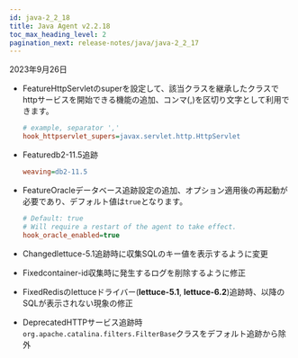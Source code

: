 ```yaml
---
id: java-2_2_18
title: Java Agent v2.2.18
toc_max_heading_level: 2
pagination_next: release-notes/java/java-2_2_17
---
```


2023年9月26日

-   <Status>Feature</Status>HttpServletのsuperを設定して、該当クラスを継承したクラスでhttpサービスを開始できる機能の追加、コンマ(,)を区切り文字として利用できます。

    ```ini title='whatap.conf'
    # example, separator ','
    hook_httpservlet_supers=javax.servlet.http.HttpServlet
    ```

-   <Status>Feature</Status>db2-11.5追跡

    ```ini title='whatap.conf'
    weaving=db2-11.5
    ```

-   <Status>Feature</Status>Oracleデータベース追跡設定の追加、オプション適用後の再起動が必要であり、デフォルト値は`true`となります。

    ```ini title='whatap.conf'
    # Default: true
    # Will require a restart of the agent to take effect.
    hook_oracle_enabled=true
    ```

-   <Status>Changed</Status>lettuce-5.1追跡時に収集SQLのキー値を表示するように変更

-   <Status>Fixed</Status>container-id収集時に発生するログを削除するように修正

-   <Status>Fixed</Status>Redisのlettuceドライバー(<b>lettuce-5.1</b>, <b>lettuce-6.2</b>)追跡時、以降のSQLが表示されない現象の修正

-   <Status>Deprecated</Status>HTTPサービス追跡時<code>org.apache.catalina.filters.FilterBase</code>クラスをデフォルト追跡から除外
